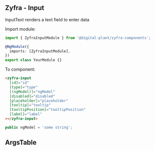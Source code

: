 
## Zyfra - Input

<Subtitle>InputText renders a text field to enter data</Subtitle>

Import module:

```typescript
import { ZyfraInputModule } from '@digital-plant/zyfra-components';

@NgModule({
  imports: [ZyfraInputModule],
})
export class YourModule {}
```

To component:

```html
<zyfra-input
  [id]="id"
  [type]="type"
  [(ngModel)]="ngModel"
  [disabled]="disabled"
  [placeholder]="placeholder"
  [tooltip]="tooltip"
  [tooltipPosition]="tooltipPosition"
  [label]="label"
></zyfra-input>
```

```typescript
public ngModel = 'some string';
```

## ArgsTable

<ArgsTable of={ZyfraInputComponent} />
